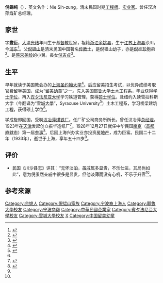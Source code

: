 '''倪锡纯'''（{{Bd|1880年|3=1933年|catIdx=倪}}），英文名作：Nie Sih-zung。清末民国时期[[工程师|工程师]]、[[实业家|实业家]]。曾任汉冶萍煤矿总经理。

==家世==
字'''燮臣'''，[[清朝|大清]][[光绪|光绪]]年间生于[[基督教|基督教]]世家，祖籍[[浙江省|浙江]][[余姚县|余姚县]]，生于[[江蘇省_(清)|江苏]][[上海县|上海县]]沙川，今[[浦东|浦东]]<ref name="ni pudong">{{cite web|title=三部《川沙县志》对“内史第”宋氏记载的进展|url=http://szb.pudong.gov.cn/pdszb_pddq_pdws/2016-06-30/Detail_739471.htm|author=浦东史志|date=2016-06-30|access-date=2016-07-22|archive-date=2019-03-13|archive-url=https://web.archive.org/web/20190313165741/http://szb.pudong.gov.cn/pdszb_pddq_pdws/2016-06-30/Detail_739471.htm}}</ref>。父[[倪韫山|倪韫山]]是清末民国中国著名[[传教士|传教士]]，是倪韫山幼子，亦是[[倪桂珍|倪桂珍]]胞弟<ref>{{cite web|title=我家同“表姑妈”宋庆龄的交往|url=http://shszx.eastday.com/node2/node4810/node4851/node4864/u1ai59649.html|accessdate=2016-07-22|author=倪以群|publisher=联合时报|archive-url=https://web.archive.org/web/20130424222525/http://shszx.eastday.com/node2/node4810/node4851/node4864/u1ai59649.html|archive-date=2013-04-24|dead-url=no}}</ref>。是[[宋美齡|蒋宋美龄]]的小舅。長女[[倪吉貞|倪吉貞]]<ref>{{cite book|volume=|title=《一個真實的宋慶齡》|author=何大章|location=香港|date=2013-11-04|page=208|isbn=9789888200498|publisher=香港中和出版}}</ref>。

==生平==

早年就读于美国教会办的[[上海圣约翰大学|上海圣约翰大学]]<ref>{{cite web|title=上海圣约翰大学史料|url=http://ssju.looktoronto.com/bookfr.html|accessdate=2016-07-22|publisher=上海人民出版社|archive-url=https://web.archive.org/web/20190914002245/http://ssju.looktoronto.com/bookfr.html|archive-date=2019-09-14|dead-url=no}}</ref>。后应留美招生考试，以优异成绩考取官费[[留学|留学]][[美国|美国]]，成为“[[中国留美幼童|留美幼童]]”之一。先入美国[[耶鲁大学|耶鲁大学]]土木工程系，毕业获得[[学士学位|学士学位]]。再入[[宾夕法尼亚大学|宾夕法尼亚大学]]学习铁道管理，获得[[硕士学位|硕士学位]]。赴纽约入读雪拉科斯大学（今翻译为“[[雪城大學|雪城大學]]”，Syracuse University<ref name="USA kid">{{cite web|title=留美幼童|url=http://nj-yhml.cn/lmyd.htm|accessdate=2016-07-22|date=2009-11-29|archive-url=https://web.archive.org/web/20161108004808/http://nj-yhml.cn/lmyd.htm|archive-date=2016-11-08|dead-url=no}}</ref>）土木工程系，学习桥梁建筑工程，获得硕士学位<ref name="ni pudong" />。

学成旋即回国，受聘[[汉阳铁厂|汉冶萍煤铁厂]]，任厂矿公司商务所所长。曾任汉冶萍[[总经理|总经理]]。1923年在[[天津|天津]]发起创立振华造纸厂<ref>{{cite web|title=大事记|url=http://history.tjjn.cn/news_page.asp?id=474|date=2009-09-14|publisher=天津政务网}}{{Dead link|date=2019年3月|bot=InternetArchiveBot|fix-attempted=yes}}</ref>。1928年12月27日就任中华民国[[南京|南京]]（[[首都|首都]][[直辖市|直辖市]]）第一届[[参事|参事]]<ref>{{cite web|title=南京(直辖)市政府官员表|url=http://www.jssdfz.com/book/zfz/ZFZ/D3/D3J3.HTM|accessdate=2016-07-22|publisher=南京市历史|archive-url=https://web.archive.org/web/20150814094612/http://www.jssdfz.com/book/zfz/ZFZ/D3/D3J3.HTM|archive-date=2015-08-14|dead-url=no}}</ref>。后回上海兴办实业亦投资[[房地产|房地产]]，成为巨富。民国二十二年（1933年），逝世于上海，享年五十四岁<ref name="ni pudong" />。

==评价==
*民国《川沙县志》评其：“无怀淡泊，虽戚属多显贵，不乐仕进，其局尚如此”，意为倪虽然亲戚中很多是显贵，但他淡薄而没有心机，不乐于升官<ref name="ni pudong" />。

==参考来源==
{{reflist|2}}

{{DEFAULTSORT:Ni倪}}
[[Category:余姚人|Category:余姚人]]
[[Category:倪韫山家族|Category:倪韫山家族]]
[[Category:宁波裔上海人|Category:宁波裔上海人]]
[[Category:耶魯大學校友|Category:耶魯大學校友]]
[[Category:宁波商帮|Category:宁波商帮]]
[[Category:中華民國企業家|Category:中華民國企業家]]
[[Category:賓夕法尼亞大學校友|Category:賓夕法尼亞大學校友]]
[[Category:雪城大學校友|Category:雪城大學校友]]
[[Category:倪姓|X]]
[[Category:中国留美幼童|Category:中国留美幼童]]